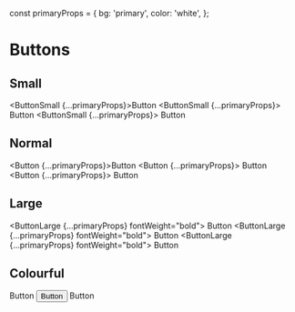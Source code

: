 const primaryProps = {
  bg: 'primary',
  color: 'white',
};

# Buttons
## Small
<ButtonSmall {...primaryProps}>Button</ButtonSmall>
<ButtonSmall {...primaryProps}>
    <IconHeart /> Button
</ButtonSmall>
<ButtonSmall {...primaryProps}>
Button <IconHeart />
</ButtonSmall>

## Normal
<Button {...primaryProps}>Button</Button>
<Button {...primaryProps}>
    <IconHeart /> Button
</Button>
<Button {...primaryProps}>
    Button <IconHeart />
</Button>

## Large
<ButtonLarge {...primaryProps} fontWeight="bold">
Button
</ButtonLarge>
<ButtonLarge {...primaryProps} fontWeight="bold">
    <IconHeart /> Button
</ButtonLarge>
<ButtonLarge {...primaryProps} fontWeight="bold">
    Button <IconHeart />
</ButtonLarge>

## Colourful
<ButtonSmall bg="error" borderRadius="large" color="white">
    Button
</ButtonSmall>
<Button bg="success" color="error">
    <IconHeart /> Button
</Button>
<ButtonLarge bg="tertiary" color="warning">
    <IconHeart /> Button
</ButtonLarge>